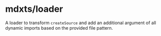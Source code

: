 # mdxts/loader

A loader to transform `createSource` and add an additional argument of all dynamic imports based on the provided file pattern.
